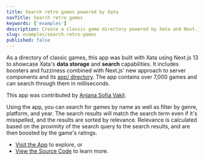 ```yaml
---
title: Search retro games powered by Xata
navTitle: Search retro games
keywords: ['examples']
description: Create a classic game directory powered by Xata and Next.js
slug: examples/search-retro-games
published: false
---
```


As a directory of classic games, this app was built with Xata using Next.js 13 to showcase Xata's **data storage** and **search** capabilities. It includes boosters and fuzziness combined with Next.js' new approach to server components and its [app/ directory](https://beta.nextjs.org/docs/app-directory-roadmap). The app contains over 7,000 games and can search through them in milliseconds.

This app was contributed by [Anjana Sofia Vakil](https://anjana.dev/).

Using the app, you can search for games by name as well as filter by genre, platform, and year. The search results will match the search term even if it's misspelled, and the results are sorted by relevance. Relevance is calculated based on the proximity of the search query to the search results, and are then boosted by the game's ratings.

- [Visit the App](https://search-retro-games.vercel.app/) to explore, or
- [View the Source Code](https://github.com/vakila/search-retro-games) to learn more.
